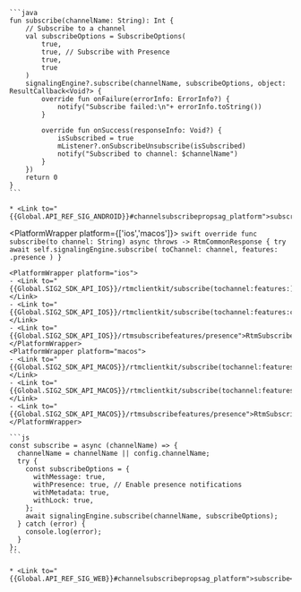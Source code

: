 <PlatformWrapper platform='android'>

    ```java
    fun subscribe(channelName: String): Int {
        // Subscribe to a channel
        val subscribeOptions = SubscribeOptions(
            true, 
            true, // Subscribe with Presence
            true, 
            true
        ) 
        signalingEngine?.subscribe(channelName, subscribeOptions, object: ResultCallback<Void?> {
            override fun onFailure(errorInfo: ErrorInfo?) {
                notify("Subscribe failed:\n"+ errorInfo.toString())
            }

            override fun onSuccess(responseInfo: Void?) {
                isSubscribed = true
                mListener?.onSubscribeUnsubscribe(isSubscribed)
                notify("Subscribed to channel: $channelName")
            }
        })
        return 0
    }
    ```
    
    * <Link to="{{Global.API_REF_SIG_ANDROID}}#channelsubscribepropsag_platform">subscribe</Link>

</PlatformWrapper>

<PlatformWrapper platform={['ios','macos']}>
    ```swift
    override func subscribe(to channel: String) async throws -> RtmCommonResponse {
        try await self.signalingEngine.subscribe(
            toChannel: channel,
            features: .presence
        )
    }
    ```

    <PlatformWrapper platform="ios">
    - <Link to="{{Global.SIG2_SDK_API_IOS}}/rtmclientkit/subscribe(tochannel:features:)">subscribe(toChannel:features:)</Link>
    - <Link to="{{Global.SIG2_SDK_API_IOS}}/rtmclientkit/subscribe(tochannel:features:completion:)">subscribe(toChannel:features:completion:)</Link>
    - <Link to="{{Global.SIG2_SDK_API_IOS}}/rtmsubscribefeatures/presence">RtmSubscribeFeatures.presence</Link>
    </PlatformWrapper>
    <PlatformWrapper platform="macos">
    - <Link to="{{Global.SIG2_SDK_API_MACOS}}/rtmclientkit/subscribe(tochannel:features:)">subscribe(toChannel:features:)</Link>
    - <Link to="{{Global.SIG2_SDK_API_MACOS}}/rtmclientkit/subscribe(tochannel:features:completion:)">subscribe(toChannel:features:completion:)</Link>
    - <Link to="{{Global.SIG2_SDK_API_MACOS}}/rtmsubscribefeatures/presence">RtmSubscribeFeatures.presence</Link>
    </PlatformWrapper>
</PlatformWrapper>

<PlatformWrapper platform = 'web'>

    ```js    
    const subscribe = async (channelName) => {
      channelName = channelName || config.channelName;
      try {
        const subscribeOptions = {
          withMessage: true,
          withPresence: true, // Enable presence notifications
          withMetadata: true,
          withLock: true,
        };
        await signalingEngine.subscribe(channelName, subscribeOptions);
      } catch (error) {
        console.log(error);
      }
    };
    ```

    * <Link to="{{Global.API_REF_SIG_WEB}}#channelsubscribepropsag_platform">subscribe</Link>
</PlatformWrapper>

